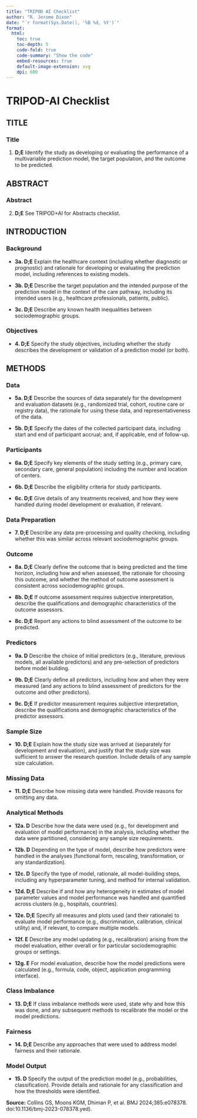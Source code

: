 ```yaml
---
title: "TRIPOD AI Checklist"
author: "R. Jerome Dixon"
date: "`r format(Sys.Date(), '%B %d, %Y')`"
format:
  html:
    toc: true
    toc-depth: 5
    code-fold: true
    code-summary: "Show the code"
    embed-resources: true
    default-image-extension: svg
    dpi: 600
---
```


# TRIPOD-AI Checklist

## TITLE

### Title

1.  **D;E** Identify the study as developing or evaluating the performance of a multivariable prediction model, the target population, and the outcome to be predicted.

## ABSTRACT

### Abstract

2.  **D;E** See TRIPOD+AI for Abstracts checklist.

## INTRODUCTION

### Background

-   **3a. D;E** Explain the healthcare context (including whether diagnostic or prognostic) and rationale for developing or evaluating the prediction model, including references to existing models.

-   **3b. D;E** Describe the target population and the intended purpose of the prediction model in the context of the care pathway, including its intended users (e.g., healthcare professionals, patients, public).

-   **3c. D;E** Describe any known health inequalities between sociodemographic groups.

### Objectives

-   **4. D;E** Specify the study objectives, including whether the study describes the development or validation of a prediction model (or both).

## METHODS

### Data

-   **5a. D;E** Describe the sources of data separately for the development and evaluation datasets (e.g., randomized trial, cohort, routine care or registry data), the rationale for using these data, and representativeness of the data.

-   **5b. D;E** Specify the dates of the collected participant data, including start and end of participant accrual; and, if applicable, end of follow-up.

### Participants

-   **6a. D;E** Specify key elements of the study setting (e.g., primary care, secondary care, general population) including the number and location of centers.

-   **6b. D;E** Describe the eligibility criteria for study participants.

-   **6c. D;E** Give details of any treatments received, and how they were handled during model development or evaluation, if relevant.

### Data Preparation

-   **7. D;E** Describe any data pre-processing and quality checking, including whether this was similar across relevant sociodemographic groups.

### Outcome

-   **8a. D;E** Clearly define the outcome that is being predicted and the time horizon, including how and when assessed, the rationale for choosing this outcome, and whether the method of outcome assessment is consistent across sociodemographic groups.

-   **8b. D;E** If outcome assessment requires subjective interpretation, describe the qualifications and demographic characteristics of the outcome assessors.

-   **8c. D;E** Report any actions to blind assessment of the outcome to be predicted.

### Predictors

-   **9a. D** Describe the choice of initial predictors (e.g., literature, previous models, all available predictors) and any pre-selection of predictors before model building.

-   **9b. D;E** Clearly define all predictors, including how and when they were measured (and any actions to blind assessment of predictors for the outcome and other predictors).

-   **9c. D;E** If predictor measurement requires subjective interpretation, describe the qualifications and demographic characteristics of the predictor assessors.

### Sample Size

-   **10. D;E** Explain how the study size was arrived at (separately for development and evaluation), and justify that the study size was sufficient to answer the research question. Include details of any sample size calculation.

### Missing Data

-   **11. D;E** Describe how missing data were handled. Provide reasons for omitting any data.

### Analytical Methods

-   **12a. D** Describe how the data were used (e.g., for development and evaluation of model performance) in the analysis, including whether the data were partitioned, considering any sample size requirements.

-   **12b. D** Depending on the type of model, describe how predictors were handled in the analyses (functional form, rescaling, transformation, or any standardization).

-   **12c. D** Specify the type of model, rationale, all model-building steps, including any hyperparameter tuning, and method for internal validation.

-   **12d. D;E** Describe if and how any heterogeneity in estimates of model parameter values and model performance was handled and quantified across clusters (e.g., hospitals, countries).

-   **12e. D;E** Specify all measures and plots used (and their rationale) to evaluate model performance (e.g., discrimination, calibration, clinical utility) and, if relevant, to compare multiple models.

-   **12f. E** Describe any model updating (e.g., recalibration) arising from the model evaluation, either overall or for particular sociodemographic groups or settings.

-   **12g. E** For model evaluation, describe how the model predictions were calculated (e.g., formula, code, object, application programming interface).

### Class Imbalance

-   **13. D;E** If class imbalance methods were used, state why and how this was done, and any subsequent methods to recalibrate the model or the model predictions.

### Fairness

-   **14. D;E** Describe any approaches that were used to address model fairness and their rationale.

### Model Output

-   **15. D** Specify the output of the prediction model (e.g., probabilities, classification). Provide details and rationale for any classification and how the thresholds were identified.

**Source:** Collins GS, Moons KGM, Dhiman P, et al. BMJ 2024;385:e078378. doi:10.1136/bmj-2023-078378.yed).
